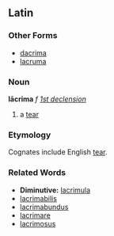 ==Latin==
===Other Forms===
*[[dacrima]]
*[[lacruma]]
===Noun===
'''lācrima''' ''f'' ''[[Wiktionary Appendix:Latin first declension|1st declension]]''

#a [[tear]]
===Etymology===
Cognates include English [[tear]].
===Related Words===
*'''Diminutive:''' [[lacrimula]]
*[[lacrimabilis]]
*[[lacrimabundus]]
*[[lacrimare]]
*[[lacrimosus]]